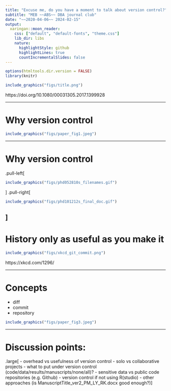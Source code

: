 ```yaml
---
title: "Excuse me, do you have a moment to talk about version control?"
subtitle: "MEB ~~ABS~~ DBA journal club"
date: "~~2020-04-06~~ 2024-02-15"
output:
  xaringan::moon_reader:
    css: ["default", "default-fonts", "theme.css"]
    lib_dir: libs
    nature:
      highlightStyle: github
      highlightLines: true
      countIncrementalSlides: false
---
```


```r
options(htmltools.dir.version = FALSE)
library(knitr)
```


```r
include_graphics("figs/title.png")
```

https://doi.org/10.1080/00031305.2017.1399928

---

# Why version control

```r
include_graphics("figs/paper_fig1.jpeg")
```

---

# Why version control

.pull-left[
```r
include_graphics("figs/phd052810s_filenames.gif")
```
]
.pull-right[
```r
include_graphics("figs/phd101212s_final_doc.gif")
```
]
---

# History only as useful as you make it

```r
include_graphics("figs/xkcd_git_commit.png")
```

https://xkcd.com/1296/

---

# Concepts

- diff
- commit
- repository

```r
include_graphics("figs/paper_fig3.jpeg")
```

---

# Discussion points:

.large[
- overhead vs usefulness of version control
- solo vs collaborative projects
- what to put under version control
(code/data/results/manuscripts/none/all)?
- sensitive data vs public code repositories (e.g. Github)
- version control if not using R(studio)
- other approaches (is ManuscriptTitle_ver2_PM_LY_RK.docx good enough?)
]
